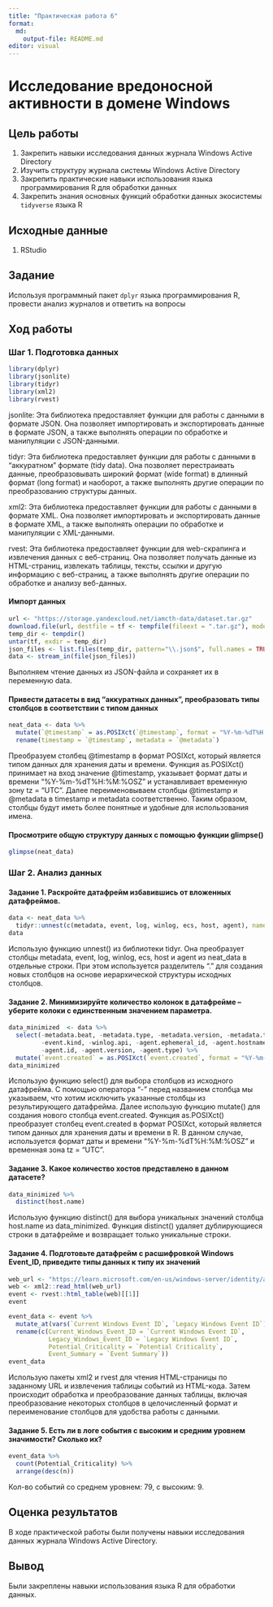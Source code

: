```yaml
---
title: "Практическая работа 6"
format:
  md:
    output-file: README.md
editor: visual
---
```


# Исследование вредоносной активности в домене Windows

## Цель работы

1.  Закрепить навыки исследования данных журнала Windows Active Directory
2.  Изучить структуру журнала системы Windows Active Directory
3.  Закрепить практические навыки использования языка программирования R для обработки данных
4.  Закрепить знания основных функций обработки данных экосистемы `tidyverse` языка R

## Исходные данные

1.  RStudio

## Задание

Используя программный пакет `dplyr` языка программирования R, провести анализ журналов и ответить на вопросы

## Ход работы

### Шаг 1. Подготовка данных

```r
library(dplyr)
library(jsonlite)
library(tidyr)
library(xml2)
library(rvest)
```

jsonlite: Эта библиотека предоставляет функции для работы с данными в формате JSON. Она позволяет импортировать и экспортировать данные в формате JSON, а также выполнять операции по обработке и манипуляции с JSON-данными.

tidyr: Эта библиотека предоставляет функции для работы с данными в "аккуратном" формате (tidy data). Она позволяет перестраивать данные, преобразовывать широкий формат (wide format) в длинный формат (long format) и наоборот, а также выполнять другие операции по преобразованию структуры данных.

xml2: Эта библиотека предоставляет функции для работы с данными в формате XML. Она позволяет импортировать и экспортировать данные в формате XML, а также выполнять операции по обработке и манипуляции с XML-данными.

rvest: Эта библиотека предоставляет функции для web-скрапинга и извлечения данных с веб-страниц. Она позволяет получать данные из HTML-страниц, извлекать таблицы, тексты, ссылки и другую информацию с веб-страниц, а также выполнять другие операции по обработке и анализу веб-данных.

#### Импорт данных

```r
url <- "https://storage.yandexcloud.net/iamcth-data/dataset.tar.gz"
download.file(url, destfile = tf <- tempfile(fileext = ".tar.gz"), mode = "wb")
temp_dir <- tempdir()
untar(tf, exdir = temp_dir)
json_files <- list.files(temp_dir, pattern="\\.json$", full.names = TRUE, recursive = TRUE)
data <- stream_in(file(json_files))

```

Выполняем чтение данных из JSON-файла и сохраняет их в переменную data.

#### Привести датасеты в вид "аккуратных данных", преобразовать типы столбцов в соответствии с типом данных

```r
neat_data <- data %>%
  mutate(`@timestamp` = as.POSIXct(`@timestamp`, format = "%Y-%m-%dT%H:%M:%OSZ", tz = "UTC")) %>%
  rename(timestamp = `@timestamp`, metadata = `@metadata`)
```

Преобразуем столбец @timestamp в формат POSIXct, который является типом данных для хранения даты и времени. Функция as.POSIXct() принимает на вход значение @timestamp, указывает формат даты и времени "%Y-%m-%dT%H:%M:%OSZ" и устанавливает временную зону tz = "UTC". Далее переименовываем столбцы @timestamp и @metadata в timestamp и metadata соответственно. Таким образом, столбцы будут иметь более понятные и удобные для использования имена.

#### Просмотрите общую структуру данных с помощью функции glimpse()

```r
glimpse(neat_data)
```

### Шаг 2. Анализ данных

#### Задание 1. Раскройте датафрейм избавившись от вложенных датафреймов.

```r
data <- neat_data %>%
  tidyr::unnest(c(metadata, event, log, winlog, ecs, host, agent), names_sep = ".")
data
```

Использую функцию unnest() из библиотеки tidyr. Она преобразует столбцы metadata, event, log, winlog, ecs, host и agent из neat_data в отдельные строки. При этом используется разделитель "." для создания новых столбцов на основе иерархической структуры исходных столбцов.

#### Задание 2. Минимизируйте количество колонок в датафрейме -- уберите колоки с единственным значением параметра.

```r
data_minimized  <- data %>%
  select(-metadata.beat, -metadata.type, -metadata.version, -metadata.topic,
         -event.kind, -winlog.api, -agent.ephemeral_id, -agent.hostname, 
         -agent.id, -agent.version, -agent.type) %>%
  mutate(`event.created` = as.POSIXct(`event.created`, format = "%Y-%m-%dT%H:%M:%OSZ", tz = "UTC"))
data_minimized
```

Использую функцию select() для выбора столбцов из исходного датафрейма. С помощью оператора "-" перед названием столбца мы указываем, что хотим исключить указанные столбцы из результирующего датафрейма. Далее использую функцию mutate() для создания нового столбца event.created. Функция as.POSIXct() преобразует столбец event.created в формат POSIXct, который является типом данных для хранения даты и времени в R. В данном случае, используется формат даты и времени "%Y-%m-%dT%H:%M:%OSZ" и временная зона tz = "UTC".

#### Задание 3. Какое количество хостов представлено в данном датасете?

```r
data_minimized %>%
  distinct(host.name)
```

Использую функцию distinct() для выбора уникальных значений столбца host.name из data_minimized. Функция distinct() удаляет дублирующиеся строки в датафрейме и возвращает только уникальные строки.

#### Задание 4. Подготовьте датафрейм с расшифровкой Windows Event_ID, приведите типы данных к типу их значений

```r
web_url <- "https://learn.microsoft.com/en-us/windows-server/identity/ad-ds/plan/appendix-l--events-to-monitor"
web <- xml2::read_html(web_url)
event <- rvest::html_table(web)[[1]]
event

event_data <- event %>%
  mutate_at(vars(`Current Windows Event ID`, `Legacy Windows Event ID`), as.integer) %>%
  rename(c(Current_Windows_Event_ID = `Current Windows Event ID`, 
           Legacy_Windows_Event_ID = `Legacy Windows Event ID`, 
           Potential_Criticality = `Potential Criticality`, 
           Event_Summary = `Event Summary`))
event_data
```

Использую пакеты xml2 и rvest для чтения HTML-страницы по заданному URL и извлечения таблицы событий из HTML-кода. Затем происходит обработка и преобразование данных таблицы, включая преобразование некоторых столбцов в целочисленный формат и переименование столбцов для удобства работы с данными.

#### Задание 5. Есть ли в логе события с высоким и средним уровнем значимости? Сколько их?

```r
event_data %>%
  count(Potential_Criticality) %>%
  arrange(desc(n))
```

Кол-во событий со среднем уровнем: 79, с высоким: 9.

## Оценка результатов

В ходе практической работы были получены навыки исследования данных журнала Windows Active Directory.

## Вывод

Были закреплены навыки использования языка R для обработки данных.
